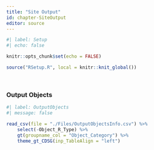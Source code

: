 ```yaml
---
title: "Site Output"
id: chapter-SiteOutput
editor: source
---
```

  
```r
#| label: Setup
#| echo: false

knitr::opts_chunk$set(echo = FALSE)

source("RSetup.R", local = knitr::knit_global())
```

\

### Output Objects

```r
#| label: OutputObjects
#| message: false

read_csv(file = "./Files/OutputObjectsInfo.csv") %>%
    select(-Object_R_Type) %>%
    gt(groupname_col = "Object_Category") %>%
    theme_gt_CDSG(inp_TableAlign = "left")
```
